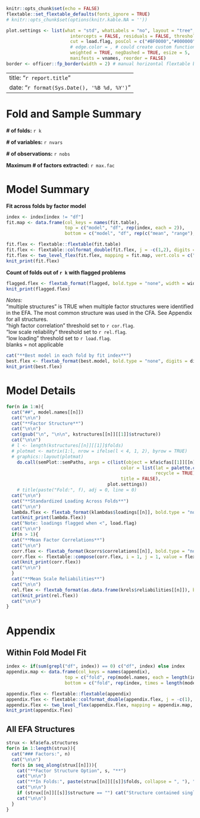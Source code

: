 
```r
knitr::opts_chunk$set(echo = FALSE)
flextable::set_flextable_defaults(fonts_ignore = TRUE)
# knitr::opts_chunk$set(options(knitr.kable.NA = ''))

plot.settings <- list(what = "std", whatLabels = "no", layout = "tree",
                        intercepts = FALSE, residuals = FALSE, thresholds = FALSE,
                        cut = load.flag, posCol = c("#BF0000","#000000"), fade = FALSE,
                        # edge.color = , # could create custom function to utilize this argument
                        weighted = TRUE, negDashed = TRUE, esize = 5,
                        manifests = vnames, reorder = FALSE)
border <- officer::fp_border(width = 2) # manual horizontal flextable border width

```

---
title: "`r report.title`"
date: "`r format(Sys.Date(), '%B %d, %Y')`"
---

# Fold and Sample Summary

**# of folds:** `r k`

**# of variables:** `r nvars`

**# of observations:** `r nobs`

**Maximum # of factors extracted:** `r max.fac`

# Model Summary

**Fit across folds by factor model**

```r
index <- index[index != "df"] 
fit.map <- data.frame(col_keys = names(fit.table),
                      top = c("model", "df", rep(index, each = 2)),
                      bottom = c("model", "df", rep(c("mean", "range"), times = length(index))))

fit.flex <- flextable::flextable(fit.table)
fit.flex <- flextable::colformat_double(fit.flex, j = -c(1,2), digits = digits)
fit.flex <- two_level_flex(fit.flex, mapping = fit.map, vert.cols = c("model", "df"), border = border)
knit_print(fit.flex)
```


**Count of folds out of `r k` with flagged problems**

```r
flagged.flex <- flextab_format(flagged, bold.type = "none", width = width, digits = digits)
knit_print(flagged.flex)
```

*Notes:*  
"multiple structures" is TRUE when multiple factor structures were identified in the EFA. The most common structure was used in the CFA. See Appendix for all structures.  
"high factor correlation" threshold set to `r cor.flag`.  
"low scale reliability" threshold set to `r rel.flag`.  
"low loading" threshold set to `r load.flag`.  
blanks = not applicable  


```r
cat("**Best model in each fold by fit index**")
best.flex <- flextab_format(best.model, bold.type = "none", digits = digits)
knit_print(best.flex)
```


# Model Details

```r

for(n in 1:m){
  cat("##", model.names[[n]])
  cat("\n\n")
  cat("**Factor Structure**")
  cat("\n\n")
  cat(gsub("\n", "\n\n", kstructures[[n]][[1]]$structure))
  cat("\n\n")
  # l <- length(kstructures[[n]][[1]]$folds)
  # plotmat <- matrix(1:l, nrow = ifelse(l < 4, 1, 2), byrow = TRUE)
  # graphics::layout(plotmat)
    do.call(semPlot::semPaths, args = c(list(object = kfa$cfas[[1]][[n]],
                                           color = list(lat = palette.colors(n = n + 1, palette = "Okabe-Ito",
                                                        recycle = TRUE)[-1]),
                                           title = FALSE),
                                      plot.settings))
    # title(paste("Fold:", f), adj = 0, line = 0)
  cat("\n\n")
  cat("**Standardized Loading Across Folds**")
  cat("\n\n")
  lambda.flex <- flextab_format(klambdas$loadings[[n]], bold.type = "none", digits = digits)
  cat(knit_print(lambda.flex))
  cat("Note: loadings flagged when <", load.flag)
  cat("\n\n")
  if(n > 1){
  cat("**Mean Factor Correlations**")
  cat("\n\n")
  corr.flex <- flextab_format(kcorrs$correlations[[n]], bold.type = "none", digits = digits)
  corr.flex <- flextable::compose(corr.flex, i = 1, j = 1, value = flextable::as_paragraph(""), part = "header")
  cat(knit_print(corr.flex))
  cat("\n\n")
  }
  cat("**Mean Scale Reliabilities**")
  cat("\n\n")
  rel.flex <- flextab_format(as.data.frame(krels$reliabilities[[n]]), bold.type = "none", digits = digits)
  cat(knit_print(rel.flex))
  cat("\n\n")
}

```

\newpage

# Appendix

## Within Fold Model Fit

```r
index <- if(sum(grepl("df", index)) == 0) c("df", index) else index
appendix.map <- data.frame(col_keys = names(appendix),
                      top = c("fold", rep(model.names, each = length(index))),
                      bottom = c("fold", rep(index, times = length(model.names))))

appendix.flex <- flextable::flextable(appendix)
appendix.flex <- flextable::colformat_double(appendix.flex, j = -c(1), digits = digits)
appendix.flex <- two_level_flex(appendix.flex, mapping = appendix.map, vert.cols = c("fold"), border = border)
knit_print(appendix.flex)
```

## All EFA Structures

```r
strux <- kfa$efa.structures
for(n in 1:length(strux)){
  cat("### Factors:", n)
  cat("\n\n")
  for(s in seq_along(strux[[n]])){
    cat("**Factor Structure Option", s, "**")
    cat("\n\n")
    cat("**In Folds:", paste(strux[[n]][[s]]$folds, collapse = ", "), "**")
    cat("\n\n")
    if (strux[[n]][[s]]$structure == "") cat("Structure contained single item factor") else cat(gsub("\n", "\n\n", strux[[n]][[s]]$structure))
    cat("\n\n")
  }
}

```

